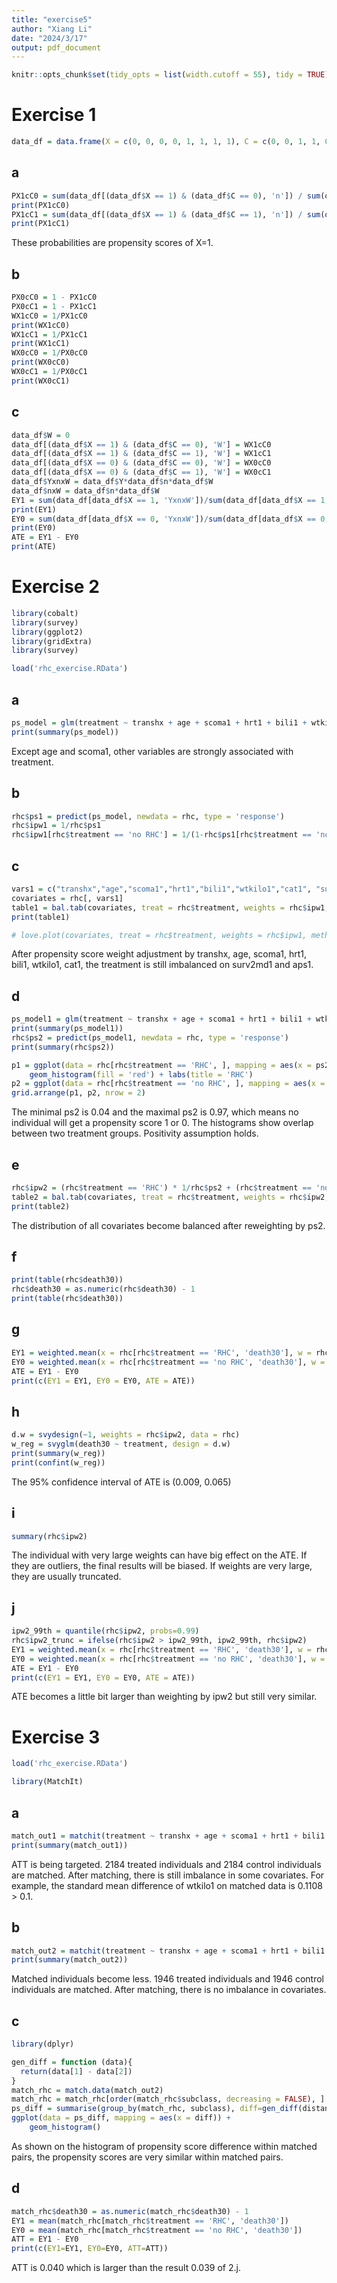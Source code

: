 ```yaml
---
title: "exercise5"
author: "Xiang Li"
date: "2024/3/17"
output: pdf_document
---
```

```r
knitr::opts_chunk$set(tidy_opts = list(width.cutoff = 55), tidy = TRUE)
```
# Exercise 1
```r
data_df = data.frame(X = c(0, 0, 0, 0, 1, 1, 1, 1), C = c(0, 0, 1, 1, 0, 0, 1, 1), Y = c(0, 1, 0, 1, 0, 1, 0, 1), n = c(80, 20, 20, 10, 80, 20, 80, 40))
```
## a
```r
PX1cC0 = sum(data_df[(data_df$X == 1) & (data_df$C == 0), 'n']) / sum(data_df[data_df$C == 0, 'n'])
print(PX1cC0)
PX1cC1 = sum(data_df[(data_df$X == 1) & (data_df$C == 1), 'n']) / sum(data_df[data_df$C == 1, 'n'])
print(PX1cC1)
```
These probabilities are propensity scores of X=1.

## b
```r
PX0cC0 = 1 - PX1cC0
PX0cC1 = 1 - PX1cC1
WX1cC0 = 1/PX1cC0
print(WX1cC0)
WX1cC1 = 1/PX1cC1
print(WX1cC1)
WX0cC0 = 1/PX0cC0
print(WX0cC0)
WX0cC1 = 1/PX0cC1
print(WX0cC1)
```

## c
```r
data_df$W = 0
data_df[(data_df$X == 1) & (data_df$C == 0), 'W'] = WX1cC0
data_df[(data_df$X == 1) & (data_df$C == 1), 'W'] = WX1cC1
data_df[(data_df$X == 0) & (data_df$C == 0), 'W'] = WX0cC0
data_df[(data_df$X == 0) & (data_df$C == 1), 'W'] = WX0cC1
data_df$YxnxW = data_df$Y*data_df$n*data_df$W
data_df$nxW = data_df$n*data_df$W
EY1 = sum(data_df[data_df$X == 1, 'YxnxW'])/sum(data_df[data_df$X == 1, 'nxW'])
print(EY1)
EY0 = sum(data_df[data_df$X == 0, 'YxnxW'])/sum(data_df[data_df$X == 0, 'nxW'])
print(EY0)
ATE = EY1 - EY0
print(ATE)
```
# Exercise 2
```r
library(cobalt)
library(survey)
library(ggplot2)
library(gridExtra)
library(survey)
```
```r
load('rhc_exercise.RData')
```
## a
```r
ps_model = glm(treatment ~ transhx + age + scoma1 + hrt1 + bili1 + wtkilo1 + cat1, data = rhc, family = 'binomial')
print(summary(ps_model))
```
Except age and scoma1, other variables are strongly associated with treatment.

## b
```r
rhc$ps1 = predict(ps_model, newdata = rhc, type = 'response')
rhc$ipw1 = 1/rhc$ps1
rhc$ipw1[rhc$treatment == 'no RHC'] = 1/(1-rhc$ps1[rhc$treatment == 'no RHC'])
```
## c
```r
vars1 = c("transhx","age","scoma1","hrt1","bili1","wtkilo1","cat1", "surv2md1","aps1")
covariates = rhc[, vars1]
table1 = bal.tab(covariates, treat = rhc$treatment, weights = rhc$ipw1, method = "weighting", un=TRUE)
print(table1)
```
```r
# love.plot(covariates, treat = rhc$treatment, weights = rhc$ipw1, method = "weighting", binary = "std", threshold = .1)
```
After propensity score weight adjustment by transhx, age, scoma1, hrt1, bili1, wtkilo1, cat1, the treatment is still imbalanced on surv2md1 and aps1.

## d
```r
ps_model1 = glm(treatment ~ transhx + age + scoma1 + hrt1 + bili1 + wtkilo1 + cat1 + surv2md1 + aps1, data = rhc, family = 'binomial')
print(summary(ps_model1))
rhc$ps2 = predict(ps_model1, newdata = rhc, type = 'response')
print(summary(rhc$ps2))
```
```r
p1 = ggplot(data = rhc[rhc$treatment == 'RHC', ], mapping = aes(x = ps2)) +
    geom_histogram(fill = 'red') + labs(title = 'RHC')
p2 = ggplot(data = rhc[rhc$treatment == 'no RHC', ], mapping = aes(x = ps2)) + geom_histogram(fill = 'blue') + labs(title = 'no RHC')
grid.arrange(p1, p2, nrow = 2)
```
The minimal ps2 is 0.04 and the maximal ps2 is 0.97, which means no individual will get a propensity score 1 or 0. The histograms show overlap between two treatment groups. Positivity assumption holds.

## e
```r
rhc$ipw2 = (rhc$treatment == 'RHC') * 1/rhc$ps2 + (rhc$treatment == 'no RHC') * 1/(1-rhc$ps2)
table2 = bal.tab(covariates, treat = rhc$treatment, weights = rhc$ipw2, method = "weighting", un=TRUE)
print(table2)
```
The distribution of all covariates become balanced after reweighting by ps2.

## f
```r
print(table(rhc$death30))
rhc$death30 = as.numeric(rhc$death30) - 1
print(table(rhc$death30))
```
## g
```r
EY1 = weighted.mean(x = rhc[rhc$treatment == 'RHC', 'death30'], w = rhc[rhc$treatment == 'RHC', 'ipw2'])
EY0 = weighted.mean(x = rhc[rhc$treatment == 'no RHC', 'death30'], w = rhc[rhc$treatment == 'no RHC', 'ipw2'])
ATE = EY1 - EY0
print(c(EY1 = EY1, EY0 = EY0, ATE = ATE))
```
## h
```r
d.w = svydesign(~1, weights = rhc$ipw2, data = rhc)
w_reg = svyglm(death30 ~ treatment, design = d.w)
print(summary(w_reg))
print(confint(w_reg))
```
The 95% confidence interval of ATE is (0.009, 0.065)

## i
```r
summary(rhc$ipw2)
```
The individual with very large weights can have big effect on the ATE. If they are outliers, the final results will be biased. If weights are very large, they are usually truncated.

## j
```r
ipw2_99th = quantile(rhc$ipw2, probs=0.99)
rhc$ipw2_trunc = ifelse(rhc$ipw2 > ipw2_99th, ipw2_99th, rhc$ipw2)
EY1 = weighted.mean(x = rhc[rhc$treatment == 'RHC', 'death30'], w = rhc[rhc$treatment == 'RHC', 'ipw2_trunc'])
EY0 = weighted.mean(x = rhc[rhc$treatment == 'no RHC', 'death30'], w = rhc[rhc$treatment == 'no RHC', 'ipw2_trunc'])
ATE = EY1 - EY0
print(c(EY1 = EY1, EY0 = EY0, ATE = ATE))
```
ATE becomes a little bit larger than weighting by ipw2 but still very similar.

# Exercise 3
```r
load('rhc_exercise.RData')
```
```r
library(MatchIt)
```
## a
```r
match_out1 = matchit(treatment ~ transhx + age + scoma1 + hrt1 + bili1 + wtkilo1 + cat1 + surv2md1 + aps1, data = rhc, method = "nearest", distance = "glm")
print(summary(match_out1))
```
ATT is being targeted. 2184 treated individuals and 2184 control individuals are matched. After matching, there is still imbalance in some covariates. For example, the standard mean difference of wtkilo1 on matched data is 0.1108 > 0.1.

## b
```r
match_out2 = matchit(treatment ~ transhx + age + scoma1 + hrt1 + bili1 + wtkilo1 + cat1 + surv2md1 + aps1, data = rhc, method = "nearest", distance = "glm", caliper=0.1)
print(summary(match_out2))
```
Matched individuals become less. 1946 treated individuals and 1946 control individuals are matched. After matching, there is no imbalance in covariates.

## c
```r
library(dplyr)
```
```r
gen_diff = function (data){
  return(data[1] - data[2])
}
match_rhc = match.data(match_out2)
match_rhc = match_rhc[order(match_rhc$subclass, decreasing = FALSE), ]
ps_diff = summarise(group_by(match_rhc, subclass), diff=gen_diff(distance))
ggplot(data = ps_diff, mapping = aes(x = diff)) +
    geom_histogram()
```
As shown on the histogram of propensity score difference within matched pairs, the propensity scores are very similar within matched pairs.

## d
```r
match_rhc$death30 = as.numeric(match_rhc$death30) - 1
EY1 = mean(match_rhc[match_rhc$treatment == 'RHC', 'death30'])
EY0 = mean(match_rhc[match_rhc$treatment == 'no RHC', 'death30'])
ATT = EY1 - EY0
print(c(EY1=EY1, EY0=EY0, ATT=ATT))
```
ATT is 0.040 which is larger than the result 0.039 of 2.j.
